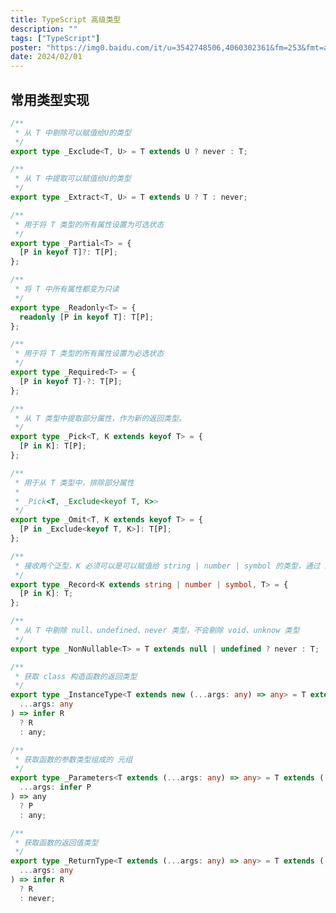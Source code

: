 ```yaml
---
title: TypeScript 高级类型
description: ""
tags: ["TypeScript"]
poster: "https://img0.baidu.com/it/u=3542748506,4060302361&fm=253&fmt=auto&app=138&f=JPEG?w=800&h=500"
date: 2024/02/01
---
```


## 常用类型实现

```TypeScript
/**
 * 从 T 中剔除可以赋值给U的类型
 */
export type _Exclude<T, U> = T extends U ? never : T;

/**
 * 从 T 中提取可以赋值给U的类型
 */
export type _Extract<T, U> = T extends U ? T : never;

/**
 * 用于将 T 类型的所有属性设置为可选状态
 */
export type _Partial<T> = {
  [P in keyof T]?: T[P];
};

/**
 * 将 T 中所有属性都变为只读
 */
export type _Readonly<T> = {
  readonly [P in keyof T]: T[P];
};

/**
 * 用于将 T 类型的所有属性设置为必选状态
 */
export type _Required<T> = {
  [P in keyof T]-?: T[P];
};

/**
 * 从 T 类型中提取部分属性，作为新的返回类型。
 */
export type _Pick<T, K extends keyof T> = {
  [P in K]: T[P];
};

/**
 * 用于从 T 类型中，排除部分属性
 *
 * _Pick<T, _Exclude<keyof T, K>>
 */
export type _Omit<T, K extends keyof T> = {
  [P in _Exclude<keyof T, K>]: T[P];
};

/**
 * 接收两个泛型，K 必须可以是可以赋值给 string | number | symbol 的类型，通过 in 操作符对 K 进行遍历，每一个属性的类型都必须是 T 类型
 */
export type _Record<K extends string | number | symbol, T> = {
  [P in K]: T;
};

/**
 * 从 T 中剔除 null、undefined、never 类型，不会剔除 void、unknow 类型
 */
export type _NonNullable<T> = T extends null | undefined ? never : T;

/**
 * 获取 class 构造函数的返回类型
 */
export type _InstanceType<T extends new (...args: any) => any> = T extends new (
  ...args: any
) => infer R
  ? R
  : any;

/**
 * 获取函数的参数类型组成的 元组
 */
export type _Parameters<T extends (...args: any) => any> = T extends (
  ...args: infer P
) => any
  ? P
  : any;

/**
 * 获取函数的返回值类型
 */
export type _ReturnType<T extends (...args: any) => any> = T extends (
  ...args: any
) => infer R
  ? R
  : never;

```
